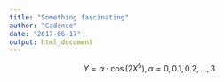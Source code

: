 ```yaml
---
title: "Something fascinating"
author: "Cadence"
date: "2017-06-17"
output: html_document
---
```

 


$$Y = \alpha \cdot \cos(2X^5), \alpha = 0,0.1,0.2,...,3$$

